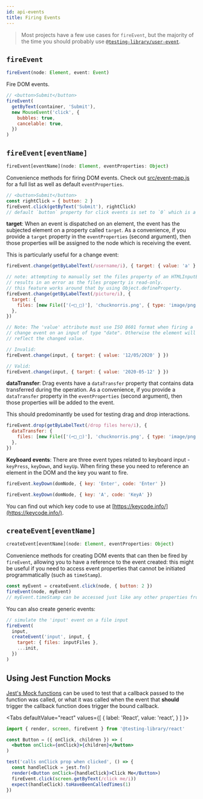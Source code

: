 ```yaml
---
id: api-events
title: Firing Events
---
```



> Most projects have a few use cases for `fireEvent`, but the majority of the
> time you should probably use
> [`@testing-library/user-event`](https://github.com/testing-library/user-event).

## `fireEvent`

```typescript
fireEvent(node: Element, event: Event)
```

Fire DOM events.

```javascript
// <button>Submit</button>
fireEvent(
  getByText(container, 'Submit'),
  new MouseEvent('click', {
    bubbles: true,
    cancelable: true,
  })
)
```

## `fireEvent[eventName]`

```typescript
fireEvent[eventName](node: Element, eventProperties: Object)
```

Convenience methods for firing DOM events. Check out
[src/event-map.js](https://github.com/testing-library/dom-testing-library/blob/master/src/event-map.js)
for a full list as well as default `eventProperties`.

```javascript
// <button>Submit</button>
const rightClick = { button: 2 }
fireEvent.click(getByText('Submit'), rightClick)
// default `button` property for click events is set to `0` which is a left click.
```

**target**: When an event is dispatched on an element, the event has the
subjected element on a property called `target`. As a convenience, if you
provide a `target` property in the `eventProperties` (second argument), then
those properties will be assigned to the node which is receiving the event.

This is particularly useful for a change event:

```javascript
fireEvent.change(getByLabelText(/username/i), { target: { value: 'a' } })

// note: attempting to manually set the files property of an HTMLInputElement
// results in an error as the files property is read-only.
// this feature works around that by using Object.defineProperty.
fireEvent.change(getByLabelText(/picture/i), {
  target: {
    files: [new File(['(⌐□_□)'], 'chucknorris.png', { type: 'image/png' })],
  },
})

// Note: The 'value' attribute must use ISO 8601 format when firing a
// change event on an input of type "date". Otherwise the element will not
// reflect the changed value.

// Invalid:
fireEvent.change(input, { target: { value: '12/05/2020' } })

// Valid:
fireEvent.change(input, { target: { value: '2020-05-12' } })
```

**dataTransfer**: Drag events have a `dataTransfer` property that contains data
transferred during the operation. As a convenience, if you provide a
`dataTransfer` property in the `eventProperties` (second argument), then those
properties will be added to the event.

This should predominantly be used for testing drag and drop interactions.

```javascript
fireEvent.drop(getByLabelText(/drop files here/i), {
  dataTransfer: {
    files: [new File(['(⌐□_□)'], 'chucknorris.png', { type: 'image/png' })],
  },
})
```

**Keyboard events**: There are three event types related to keyboard input -
`keyPress`, `keyDown`, and `keyUp`. When firing these you need to reference an
element in the DOM and the key you want to fire.

```javascript
fireEvent.keyDown(domNode, { key: 'Enter', code: 'Enter' })

fireEvent.keyDown(domNode, { key: 'A', code: 'KeyA' })
```

You can find out which key code to use at
[https://keycode.info/](https://keycode.info/).

## `createEvent[eventName]`

```typescript
createEvent[eventName](node: Element, eventProperties: Object)
```

Convenience methods for creating DOM events that can then be fired by
`fireEvent`, allowing you to have a reference to the event created: this might
be useful if you need to access event properties that cannot be initiated
programmatically (such as `timeStamp`).

```javascript
const myEvent = createEvent.click(node, { button: 2 })
fireEvent(node, myEvent)
// myEvent.timeStamp can be accessed just like any other properties from myEvent
```

You can also create generic events:

```javascript
// simulate the 'input' event on a file input
fireEvent(
  input,
  createEvent('input', input, {
    target: { files: inputFiles },
    ...init,
  })
)
```

## Using Jest Function Mocks

[Jest's Mock functions](https://jestjs.io/docs/en/mock-functions) can be used to
test that a callback passed to the function was called, or what it was called
when the event that **should** trigger the callback function does trigger the
bound callback.

  <Tabs
    defaultValue="react"
    values={[
      { label: 'React', value: 'react', }
    ]
  }>
  <TabItem value="react">

```jsx
import { render, screen, fireEvent } from '@testing-library/react'

const Button = ({ onClick, children }) => (
  <button onClick={onClick}>{children}</button>
)

test('calls onClick prop when clicked', () => {
  const handleClick = jest.fn()
  render(<Button onClick={handleClick}>Click Me</Button>)
  fireEvent.click(screen.getByText(/click me/i))
  expect(handleClick).toHaveBeenCalledTimes(1)
})
```

  </TabItem>
  </Tabs>
